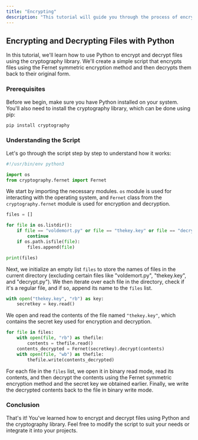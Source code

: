 ```yaml
---
title: "Encrypting"
description: "This tutorial will guide you through the process of encrypting files using Python and the Fernet encryption algorithm from the cryptography library."
---
```


## Encrypting and Decrypting Files with Python
In this tutorial, we'll learn how to use Python to encrypt and decrypt files using the cryptography library. We'll create a simple script that encrypts files using the Fernet symmetric encryption method and then decrypts them back to their original form.

### Prerequisites
Before we begin, make sure you have Python installed on your system. You'll also need to install the cryptography library, which can be done using pip:

```bash
pip install cryptography
```
### Understanding the Script
Let's go through the script step by step to understand how it works:

```python
#!/usr/bin/env python3

import os
from cryptography.fernet import Fernet
```
We start by importing the necessary modules. `os` module is used for interacting with the operating system, and `Fernet` class from the `cryptography.fernet` module is used for encryption and decryption.

```python
files = []

for file in os.listdir():
	if file == "voldemort.py" or file == "thekey.key" or file == "decrypt.py":
		continue
	if os.path.isfile(file):
		files.append(file)

print(files)
```
Next, we initialize an empty list `files` to store the names of files in the current directory (excluding certain files like "voldemort.py", "thekey.key", and "decrypt.py"). We then iterate over each file in the directory, check if it's a regular file, and if so, append its name to the `files` list.

```python
with open("thekey.key", "rb") as key:
	secretkey = key.read()
```
We open and read the contents of the file named `"thekey.key"`, which contains the secret key used for encryption and decryption.

```python
for file in files:
	with open(file, "rb") as thefile:
		contents = thefile.read()
	contents_decrypted = Fernet(secretkey).decrypt(contents)
	with open(file, "wb") as thefile:
		thefile.write(contents_decrypted)
```
For each file in the `files` list, we open it in binary read mode, read its contents, and then decrypt the contents using the Fernet symmetric encryption method and the secret key we obtained earlier. Finally, we write the decrypted contents back to the file in binary write mode.

### Conclusion
That's it! You've learned how to encrypt and decrypt files using Python and the cryptography library. Feel free to modify the script to suit your needs or integrate it into your projects.
